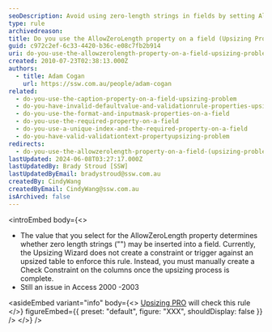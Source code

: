 ```yaml
---
seoDescription: Avoid using zero-length strings in fields by setting AllowZeroLength property correctly to ensure data integrity during upsizing.
type: rule
archivedreason:
title: Do you use the AllowZeroLength property on a field (Upsizing Problem)?
guid: c972c2ef-6c33-4420-b36c-e08c7fb2b914
uri: do-you-use-the-allowzerolength-property-on-a-field-upsizing-problem
created: 2010-07-23T02:38:13.000Z
authors:
  - title: Adam Cogan
    url: https://ssw.com.au/people/adam-cogan
related:
  - do-you-use-the-caption-property-on-a-field-upsizing-problem
  - do-you-have-invalid-defaultvalue-and-validationrule-properties-upsizing-problem
  - do-you-use-the-format-and-inputmask-properties-on-a-field
  - do-you-use-the-required-property-on-a-field
  - do-you-use-a-unique-index-and-the-required-property-on-a-field
  - do-you-have-valid-validationtext-propertyupsizing-problem
redirects:
  - do-you-use-the-allowzerolength-property-on-a-field-(upsizing-problem)
lastUpdated: 2024-06-08T03:27:17.000Z
lastUpdatedBy: Brady Stroud [SSW]
lastUpdatedByEmail: bradystroud@ssw.com.au
createdBy: CindyWang
createdByEmail: CindyWang@ssw.com.au
isArchived: false
---
```


<introEmbed
  body={<>
- The value that you select for the AllowZeroLength property determines whether zero length strings ("") may be inserted into a field. Currently, the Upsizing Wizard does not create a constraint or trigger against an upsized table to enforce this rule. Instead, you must manually create a Check Constraint on the columns once the upsizing process is complete.
- Still an issue in Access 2000 -2003

<asideEmbed
  variant="info"
  body={<>
    [Upsizing PRO](http://www.ssw.com.au/ssw/UpsizingPRO) will check this rule
  </>}
  figureEmbed={{
    preset: "default",
    figure: "XXX",
    shouldDisplay: false
  }}
/>
  </>}
/>
